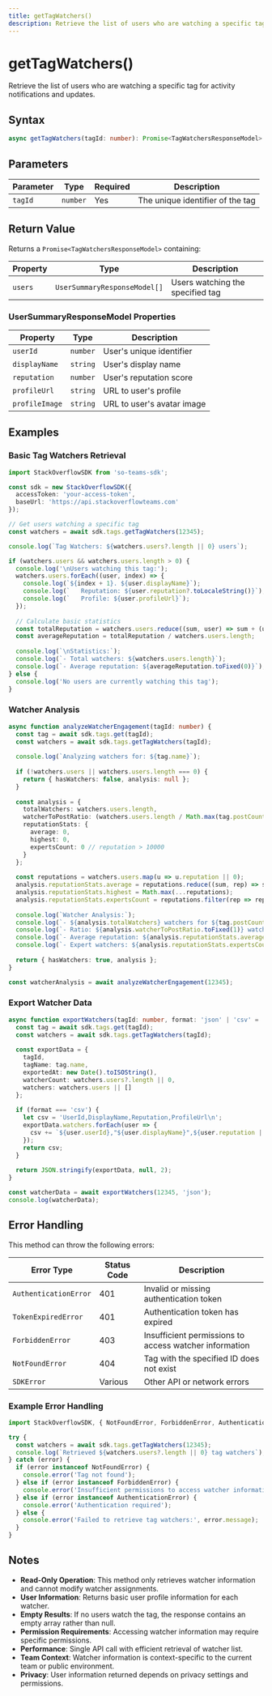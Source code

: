 ```yaml
---
title: getTagWatchers()
description: Retrieve the list of users who are watching a specific tag for activity notifications and updates.
---
```


# getTagWatchers()

Retrieve the list of users who are watching a specific tag for activity notifications and updates.

## Syntax

```typescript
async getTagWatchers(tagId: number): Promise<TagWatchersResponseModel>
```

## Parameters

| Parameter | Type | Required | Description |
|-----------|------|----------|-------------|
| `tagId` | `number` | Yes | The unique identifier of the tag |

## Return Value

Returns a `Promise<TagWatchersResponseModel>` containing:

| Property | Type | Description |
|----------|------|-------------|
| `users` | `UserSummaryResponseModel[]` | Users watching the specified tag |

### UserSummaryResponseModel Properties

| Property | Type | Description |
|----------|------|-------------|
| `userId` | `number` | User's unique identifier |
| `displayName` | `string` | User's display name |
| `reputation` | `number` | User's reputation score |
| `profileUrl` | `string` | URL to user's profile |
| `profileImage` | `string` | URL to user's avatar image |

## Examples

### Basic Tag Watchers Retrieval

```typescript
import StackOverflowSDK from 'so-teams-sdk';

const sdk = new StackOverflowSDK({
  accessToken: 'your-access-token',
  baseUrl: 'https://api.stackoverflowteams.com'
});

// Get users watching a specific tag
const watchers = await sdk.tags.getTagWatchers(12345);

console.log(`Tag Watchers: ${watchers.users?.length || 0} users`);

if (watchers.users && watchers.users.length > 0) {
  console.log('\nUsers watching this tag:');
  watchers.users.forEach((user, index) => {
    console.log(`${index + 1}. ${user.displayName}`);
    console.log(`   Reputation: ${user.reputation?.toLocaleString()}`);
    console.log(`   Profile: ${user.profileUrl}`);
  });
  
  // Calculate basic statistics
  const totalReputation = watchers.users.reduce((sum, user) => sum + (user.reputation || 0), 0);
  const averageReputation = totalReputation / watchers.users.length;
  
  console.log(`\nStatistics:`);
  console.log(`- Total watchers: ${watchers.users.length}`);
  console.log(`- Average reputation: ${averageReputation.toFixed(0)}`);
} else {
  console.log('No users are currently watching this tag');
}
```

### Watcher Analysis

```typescript
async function analyzeWatcherEngagement(tagId: number) {
  const tag = await sdk.tags.get(tagId);
  const watchers = await sdk.tags.getTagWatchers(tagId);
  
  console.log(`Analyzing watchers for: ${tag.name}`);
  
  if (!watchers.users || watchers.users.length === 0) {
    return { hasWatchers: false, analysis: null };
  }
  
  const analysis = {
    totalWatchers: watchers.users.length,
    watcherToPostRatio: (watchers.users.length / Math.max(tag.postCount || 1, 1)) * 100,
    reputationStats: {
      average: 0,
      highest: 0,
      expertsCount: 0 // reputation > 10000
    }
  };
  
  const reputations = watchers.users.map(u => u.reputation || 0);
  analysis.reputationStats.average = reputations.reduce((sum, rep) => sum + rep, 0) / reputations.length;
  analysis.reputationStats.highest = Math.max(...reputations);
  analysis.reputationStats.expertsCount = reputations.filter(rep => rep > 10000).length;
  
  console.log(`Watcher Analysis:`);
  console.log(`- ${analysis.totalWatchers} watchers for ${tag.postCount} posts`);
  console.log(`- Ratio: ${analysis.watcherToPostRatio.toFixed(1)} watchers per 100 posts`);
  console.log(`- Average reputation: ${analysis.reputationStats.average.toFixed(0)}`);
  console.log(`- Expert watchers: ${analysis.reputationStats.expertsCount}`);
  
  return { hasWatchers: true, analysis };
}

const watcherAnalysis = await analyzeWatcherEngagement(12345);
```

### Export Watcher Data

```typescript
async function exportWatchers(tagId: number, format: 'json' | 'csv' = 'json') {
  const tag = await sdk.tags.get(tagId);
  const watchers = await sdk.tags.getTagWatchers(tagId);
  
  const exportData = {
    tagId,
    tagName: tag.name,
    exportedAt: new Date().toISOString(),
    watcherCount: watchers.users?.length || 0,
    watchers: watchers.users || []
  };
  
  if (format === 'csv') {
    let csv = 'UserId,DisplayName,Reputation,ProfileUrl\n';
    exportData.watchers.forEach(user => {
      csv += `${user.userId},"${user.displayName}",${user.reputation || 0},"${user.profileUrl}"\n`;
    });
    return csv;
  }
  
  return JSON.stringify(exportData, null, 2);
}

const watcherData = await exportWatchers(12345, 'json');
console.log(watcherData);
```

## Error Handling

This method can throw the following errors:

| Error Type | Status Code | Description |
|------------|-------------|-------------|
| `AuthenticationError` | 401 | Invalid or missing authentication token |
| `TokenExpiredError` | 401 | Authentication token has expired |
| `ForbiddenError` | 403 | Insufficient permissions to access watcher information |
| `NotFoundError` | 404 | Tag with the specified ID does not exist |
| `SDKError` | Various | Other API or network errors |

### Example Error Handling

```typescript
import StackOverflowSDK, { NotFoundError, ForbiddenError, AuthenticationError } from 'so-teams-sdk';

try {
  const watchers = await sdk.tags.getTagWatchers(12345);
  console.log(`Retrieved ${watchers.users?.length || 0} tag watchers`);
} catch (error) {
  if (error instanceof NotFoundError) {
    console.error('Tag not found');
  } else if (error instanceof ForbiddenError) {
    console.error('Insufficient permissions to access watcher information');
  } else if (error instanceof AuthenticationError) {
    console.error('Authentication required');
  } else {
    console.error('Failed to retrieve tag watchers:', error.message);
  }
}
```

## Notes

- **Read-Only Operation**: This method only retrieves watcher information and cannot modify watcher assignments.
- **User Information**: Returns basic user profile information for each watcher.
- **Empty Results**: If no users watch the tag, the response contains an empty array rather than null.
- **Permission Requirements**: Accessing watcher information may require specific permissions.
- **Performance**: Single API call with efficient retrieval of watcher list.
- **Team Context**: Watcher information is context-specific to the current team or public environment.
- **Privacy**: User information returned depends on privacy settings and permissions.